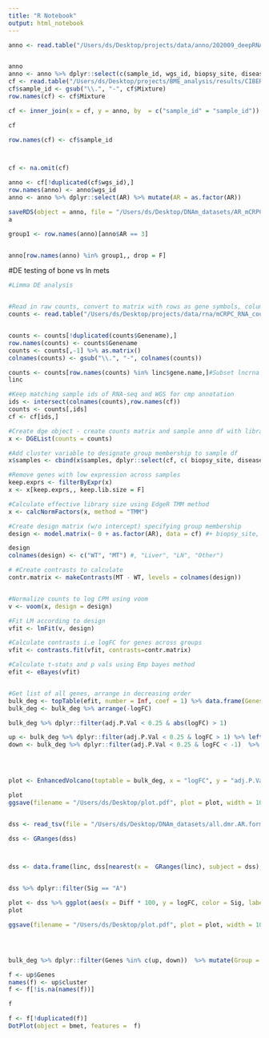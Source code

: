 ```yaml
---
title: "R Notebook"
output: html_notebook
---
```



```r
anno <- read.table("/Users/ds/Desktop/projects/data/anno/202009_deepRNAseq_sample_full.txt", header =T)


anno
anno <- anno %>% dplyr::select(c(sample_id, wgs_id, biopsy_site, disease_type_SIG_GEX, ID_patient, AR)) 
cf <- read.table("/Users/ds/Desktop/projects/BME_analysis/results/CIBERSORTx_Job33_Adjusted.txt", sep = "\t", header = T)
cf$sample_id <- gsub("\\.", "-", cf$Mixture)
row.names(cf) <- cf$Mixture

cf <- inner_join(x = cf, y = anno, by  = c("sample_id" = "sample_id"))

cf

row.names(cf) <- cf$sample_id



cf <- na.omit(cf)
```


```r
anno <- cf[!duplicated(cf$wgs_id),]
row.names(anno) <- anno$wgs_id
anno <- anno %>% dplyr::select(AR) %>% mutate(AR = as.factor(AR))

saveRDS(object = anno, file = "/Users/ds/Desktop/DNAm_datasets/AR_mCRPC_WGBS_anno.rds")
a

group1 <- row.names(anno)[anno$AR == 3]


anno[row.names(anno) %in% group1,, drop = F]


```


#DE testing of bone vs ln mets
```r
#Limma DE analysis 


#Read in raw counts, convert to matrix with rows as gene symbols, columns as samples
counts <- read.table("/Users/ds/Desktop/projects/data/rna/mCRPC_RNA_counts_genename.txt", header = T)


counts <- counts[!duplicated(counts$Genename),]
row.names(counts) <- counts$Genename
counts <- counts[,-1] %>% as.matrix()
colnames(counts) <- gsub("\\.", "-", colnames(counts))  

counts <- counts[row.names(counts) %in% linc$gene.name,]#Subset lncrna in hg38 
linc

#Keep matching sample ids of RNA-seq and WGS for cmp annotation
ids <- intersect(colnames(counts),row.names(cf))
counts <- counts[,ids]
cf <- cf[ids,]


```

```r


#Create dge object - create counts matrix and sample anno df with library sizes
x <- DGEList(counts = counts)

#Add cluster variable to designate group membership to sample df
x$samples <- cbind(x$samples, dplyr::select(cf, c( biopsy_site, disease_type_SIG_GEX, AR )))

#Remove genes with low expression across samples
keep.exprs <- filterByExpr(x)
x <- x[keep.exprs,, keep.lib.size = F]

#Calculate effective library size using EdgeR TMM method
x <- calcNormFactors(x, method = "TMM")

```

```r
#Create design matrix (w/o intercept) specifying group membership
design <- model.matrix(~ 0 + as.factor(AR), data = cf) #+ biopsy_site, data = cf) #+ disease_type_SIG_GEX, data = cf)

design
colnames(design) <- c("WT", "MT") #, "Liver", "LN", "Other")

# #Create contrasts to calculate
contr.matrix <- makeContrasts(MT - WT, levels = colnames(design))


#Normalize counts to log CPM using voom
v <- voom(x, design = design)

#Fit LM according to design
vfit <- lmFit(v, design)

#Calculate contrasts i.e logFC for genes across groups
vfit <- contrasts.fit(vfit, contrasts=contr.matrix)

#Calculate t-stats and p vals using Emp bayes method
efit <- eBayes(vfit)


#Get list of all genes, arrange in decreasing order
bulk_deg <- topTable(efit, number = Inf, coef = 1) %>% data.frame(Genes = row.names(.))  %>% arrange(-logFC) 
bulk_deg <- bulk_deg %>% arrange(-logFC)

bulk_deg %>% dplyr::filter(adj.P.Val < 0.25 & abs(logFC) > 1)


```


```r

up <- bulk_deg %>% dplyr::filter(adj.P.Val < 0.25 & logFC > 1) %>% left_join( y = filt_markers, by = c("Genes" = "gene"))
down <- bulk_deg %>% dplyr::filter(adj.P.Val < 0.25 & logFC < -1)  %>% arrange(logFC) %>% left_join( y = filt_markers, by = c("Genes" = "gene"))

 



```



```r
plot <- EnhancedVolcano(toptable = bulk_deg, x = "logFC", y = "adj.P.Val", lab =row.names(bulk_deg), selectLab = c(up[1:10], down[1:10]), pointSize = 1 , max.overlaps	= Inf, drawConnectors = T, pCutoff = 25e-2, legendPosition = "none", title = "Differential expression analysis of lncRNAs in mCRPC", subtitle = "AR activating mutation v.s wildtype", FCcutoff = 1, labSize = 3)

plot
ggsave(filename = "/Users/ds/Desktop/plot.pdf", plot = plot, width = 10)



```



```r
dss <- read_tsv(file = "/Users/ds/Desktop/DNAm_datasets/all.dmr.AR.format.bed", col_names = c("chrom", "start", "end", "Diff", "Stat"))

dss <- GRanges(dss)



dss <- data.frame(linc, dss[nearest(x =  GRanges(linc), subject = dss),] ) %>% inner_join(bulk_deg, by = c("gene.name" = "Genes" )) %>% mutate(Sig = ifelse(gene.name %in% c(up) & Diff < -0.05, "A", ifelse(gene.name %in% c(down) & Diff > 0.05, "B", "Other")   ))


dss %>% dplyr::filter(Sig == "A")

plot <- dss %>% ggplot(aes(x = Diff * 100, y = logFC, color = Sig, label= gene.name, alpha = Sig)) + geom_point(size= 1) + geom_vline(xintercept = c(-5,5), linetype = "dashed")  + geom_hline(yintercept = c(-1,1), linetype = "dashed") + geom_text_repel(data = dplyr::filter(dss, gene.name %in% c("COLCA1", "PCAT1", "PCAT14", "CCAT2", "PRNCR1", "NKILA")), color = "black", force =200) + scale_alpha_manual(values = c(1,1,0.5)) + scale_color_manual(values = c("darkblue", "darkred", "darkgrey")) + ylab("logFC AR activating v.s wildtype") + xlab("Methylation difference AR activating - wildtype")
plot

ggsave(filename = "/Users/ds/Desktop/plot.pdf", plot = plot, width = 10)




bulk_deg %>% dplyr::filter(Genes %in% c(up, down))  %>% mutate(Group = ifelse(Genes %in% up, "Up", "Down"))  %>% left_join(y = filt_markers, by = c("Genes" = "gene")) %>% group_by(Group, cluster) %>% mutate(Count = n()) %>%  ggplot( aes(fill=cluster, y=Count, x=Group)) + geom_bar(position="dodge", stat="identity")


```





```r


f <- up$Genes                                          
names(f) <- up$cluster
f <- f[!is.na(names(f))]

f

f <- f[!duplicated(f)]
DotPlot(object = bmet, features =  f)

```





